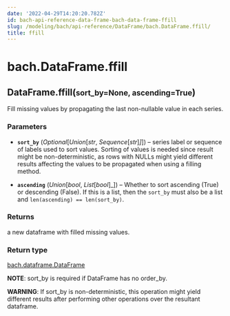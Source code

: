 ```yaml
---
date: '2022-04-29T14:20:20.782Z'
id: bach-api-reference-data-frame-bach-data-frame-ffill
slug: /modeling/bach/api-reference/DataFrame/bach.DataFrame.ffill/
title: ffill
---
```


# bach.DataFrame.ffill

<div class="method">
<h2 class="signature-class"><span class="additional-name">DataFrame.</span><span class="name">ffill(</span><small class="parameter-list"><span class="parameter" id="sort_by">sort_by=None</span>, <span class="parameter" id="ascending">ascending=True</span></small>)</h2>


<div class="content">

Fill missing values by propagating the last non-nullable value in each series.


### Parameters

* **`sort_by`** (_Optional_[_Union_[_str_, _Sequence_[_str_]_]_]) – series label or sequence of labels used to sort values.
Sorting of values is needed since result might be non-deterministic, as rows with NULLs might
yield different results affecting the values to be propagated when using a filling method.

* **`ascending`** (_Union_[_bool_, _List_[_bool_]_]) – Whether to sort ascending (True) or descending (False). If this is a list, then the
`sort_by` must also be a list and `len(ascending) == len(sort_by)`.



### Returns

a new dataframe with filled missing values.



### Return type

[bach.dataframe.DataFrame](/docs/modeling/bach/api-reference/DataFrame/bach.DataFrame/#bach.DataFrame)


**NOTE**: sort_by is required if DataFrame has no order_by.

**WARNING**: If sort_by is non-deterministic, this operation might yield different results after
performing other operations over the resultant dataframe.


</div>

</div>
